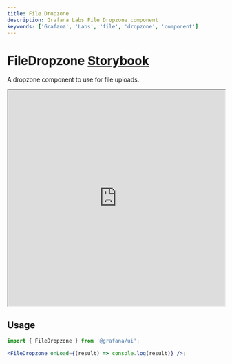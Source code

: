 ```yaml
---
title: File Dropzone
description: Grafana Labs File Dropzone component
keywords: ['Grafana', 'Labs', 'file', 'dropzone', 'component']
---
```



# FileDropzone <Badge text='draft' color='orange'></Badge> <a href='https://developers.grafana.com/ui/latest/index.html?path=/story/forms-filedropzone--basic' target='_blank' className='header-links'>Storybook <Icon name="external-link-alt"/> </a>

A dropzone component to use for file uploads.

<iframe
  src="https://developers.grafana.com/ui/latest/index.html?path=/story/forms-filedropzone--basic&full=1&shortcuts=false&singleStory=true"
  width="100%"
  height="500px"
></iframe>

## Usage

```jsx
import { FileDropzone } from '@grafana/ui';

<FileDropzone onLoad={(result) => console.log(result)} />;
```
